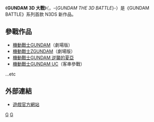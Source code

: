 {{noteTA
|1=zh:GUNDAM;zh-hans:高达;zh-hk:高達;zh-tw:鋼彈;
|2=zh-hans:逆袭的夏亚;zh-hk:馬沙之反擊;zh-tw:逆襲的夏亞;
}}
{{Infobox animanga/Headerofja
|標題= GUNDAM 3D 大戰
|圖像= 
|尺寸= 
|說明= 
|日文名稱= ガンダム ザ・スリーディーバトル
|英文名稱= GUNDAM THE 3D BATTLE
|假名= 
|羅馬字= 
|類型= 
}}
{{Infobox animanga/Game
|標題= 
|遊戲類型= GUNDAM對戰
|使用平臺= [[任天堂3DS|任天堂3DS]]
|開發團隊= ARTDINK CORPORATION
|代理商= NAMCO BANDAI Games 
|製作人= 
|監製= 
|腳本= 
|人物設定= 
|音樂= 
|媒體= 3DS專用卡匣
|遊戲人數= [[單人遊戲|單人遊戲]]
|發售日= 2011年3月24日
|啟用時期= 
|售價= 
|銷售數量= 
|對象年齡= 
|周邊界面= 
}}
{{Infobox animanga/Footerofja}}

《'''GUNDAM 3D 大戰'''》（{{lang|ja|ガンダム ザ・スリーディーバトル}}，-{''GUNDAM THE 3D BATTLE''}-）是《GUNDAM BATTLE》系列首款 N3DS 新作品。

== 參戰作品 ==
*[[機動戰士GUNDAM|機動戰士GUNDAM]]（劇場版）
*[[機動戰士ZGUNDAM|機動戰士ZGUNDAM]]（劇場版）
*[[機動戰士GUNDAM_逆襲的夏亞|機動戰士GUNDAM 逆襲的夏亞]]
*[[機動戰士GUNDAM_UC|機動戰士GUNDAM UC]]（客串參戰）
...etc

== 外部連結 ==
*{{Ja}}[http://b.bngi-channel.jp/3ds-g3b/ 遊戲官方網站] {{Wayback|url=http://b.bngi-channel.jp/3ds-g3b/ |date=20200918042956 }}

{{GUNDAM}}

[[Category:任天堂3DS游戏|G]]
[[Category:2011年电子游戏|G]]